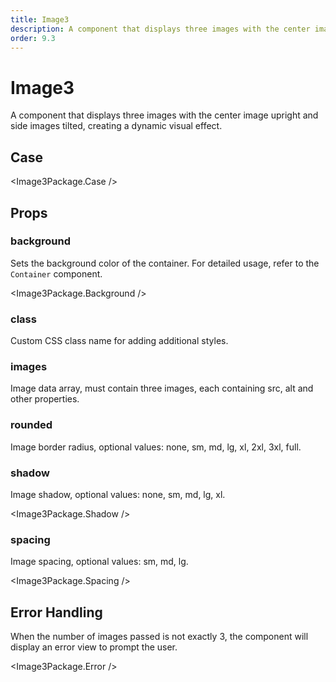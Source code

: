 ```yaml
---
title: Image3
description: A component that displays three images with the center image upright and side images tilted
order: 9.3
---
```



# Image3

A component that displays three images with the center image upright and side images tilted, creating a dynamic visual effect.

## Case

<Image3Package.Case />

## Props

### background

Sets the background color of the container. For detailed usage, refer to the `Container` component.

<Image3Package.Background />

### class

Custom CSS class name for adding additional styles.

### images

Image data array, must contain three images, each containing src, alt and other properties.

### rounded

Image border radius, optional values: none, sm, md, lg, xl, 2xl, 3xl, full.

### shadow

Image shadow, optional values: none, sm, md, lg, xl.

<Image3Package.Shadow />

### spacing

Image spacing, optional values: sm, md, lg.

<Image3Package.Spacing />

## Error Handling

When the number of images passed is not exactly 3, the component will display an error view to prompt the user.

<Image3Package.Error />
